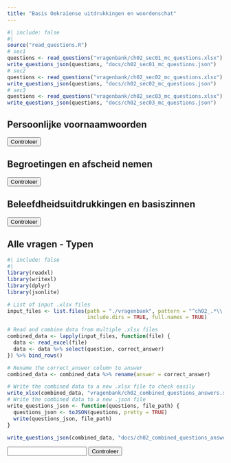```yaml
---
title: "Basis Oekraïense uitdrukkingen en woordenschat"
---
```



```r
#| include: false
#| 
source("read_questions.R")
# sec1
questions <- read_questions("vragenbank/ch02_sec01_mc_questions.xlsx")
write_questions_json(questions, "docs/ch02_sec01_mc_questions.json")
# sec2
questions <- read_questions("vragenbank/ch02_sec02_mc_questions.xlsx")
write_questions_json(questions, "docs/ch02_sec02_mc_questions.json")
# sec3
questions <- read_questions("vragenbank/ch02_sec03_mc_questions.xlsx")
write_questions_json(questions, "docs/ch02_sec03_mc_questions.json")
```


<!-- Section Header -->
## Persoonlijke voornaamwoorden 

<!-- Quiz 1 -->
<div id="quiz1">
  <p class="question"></p>
  <div class="options"></div>
  <button class="check-answer-button">Controleer</button>
  <p class="result" style="display: none;"></p>
</div>

<!-- Section Header -->
## Begroetingen en afscheid nemen

<!-- Quiz 2 -->
<div id="quiz2">
  <p class="question"></p>
  <div class="options"></div>
  <button class="check-answer-button">Controleer</button>
  <p class="result" style="display: none;"></p>
</div>

<!-- Section Header -->
## Beleefdheidsuitdrukkingen en basiszinnen

<!-- Quiz 3 -->
<div id="quiz3">
  <p class="question"></p>
  <div class="options"></div>
  <button class="check-answer-button">Controleer</button>
  <p class="result" style="display: none;"></p>
</div>






<script>
function createQuiz(quizID, jsonURL) {
  const quizElement = document.getElementById(quizID);

  const questionElement = quizElement.getElementsByClassName('question')[0];
  const optionsElement = quizElement.getElementsByClassName('options')[0];
  const resultElement = quizElement.getElementsByClassName('result')[0];
  const checkAnswerButton = quizElement.getElementsByClassName('check-answer-button')[0];

  let quizData = [];
  let currentOptions = [];

  fetch(jsonURL)
    .then((response) => response.json())
    .then((data) => {
      quizData = data;
      loadQuestion();
    });

  function shuffleArray(array) {
    for (let i = array.length - 1; i > 0; i--) {
      const j = Math.floor(Math.random() * (i + 1));
      [array[i], array[j]] = [array[j], array[i]];
    }
  }

  function loadQuestion() {
    const randomIndex = Math.floor(Math.random() * quizData.length);
    const question = quizData[randomIndex].question;
    const options = quizData[randomIndex].options.split('; ');
    shuffleArray(options);
    currentOptions = options;

    questionElement.textContent = question;

    optionsElement.innerHTML = '';

    options.forEach((option, index) => {
      const radioButton = document.createElement('input');
      radioButton.type = 'radio';
      radioButton.name = 'option';
      radioButton.id = `option${index}`;
      radioButton.value = option;

      const label = document.createElement('label');
      label.htmlFor = `option${index}`;
      label.textContent = option;

      optionsElement.appendChild(radioButton);
      optionsElement.appendChild(label);
      optionsElement.appendChild(document.createElement('br'));
    });

    resultElement.style.display = 'none';
  }

  function checkAnswer() {
    const options = quizElement.querySelectorAll('input[name="option"]');
    let selectedOption = null;
    options.forEach((option) => {
      if (option.checked) {
        selectedOption = option.value;
      }
    });

    const currentQuestion = questionElement.textContent;
    const correctAnswer = quizData.find(
      (q) => q.question === currentQuestion
    ).correct_answer;

    if (
      selectedOption &&
      selectedOption.toLowerCase() === correctAnswer.toLowerCase()
    ) {
      resultElement.textContent = 'Correct!';
      resultElement.style.color = 'green';
    } else {
      resultElement.textContent =
        'Niet correct, het juiste antwoord is ' + correctAnswer + '.';
      resultElement.style.color = 'red';
    }
    resultElement.style.display = 'block';
    setTimeout(loadQuestion, 2000);
  }

  checkAnswerButton.onclick = checkAnswer;
}


// Initialize quizzes with different JSON files and unique identifiers
createQuiz('quiz1', 'ch02_sec01_mc_questions.json');
createQuiz('quiz2', 'ch02_sec02_mc_questions.json');
createQuiz('quiz3', 'ch02_sec02_mc_questions.json');
</script>




## Alle vragen - Typen


```r
#| include: false
#| 
library(readxl)
library(writexl)
library(dplyr)
library(jsonlite)

# List of input .xlsx files
input_files <- list.files(path = "./vragenbank", pattern = "^ch02_.*\\.xlsx$",
                          include.dirs = TRUE, full.names = TRUE)

# Read and combine data from multiple .xlsx files
combined_data <- lapply(input_files, function(file) {
  data <- read_excel(file)
  data <- data %>% select(question, correct_answer)
}) %>% bind_rows()

# Rename the correct_answer column to answer
combined_data <- combined_data %>% rename(answer = correct_answer)

# Write the combined data to a new .xlsx file to check easily
write_xlsx(combined_data, "vragenbank/ch02_combined_questions_answers.xlsx")
# Write the combined data to a new .json file
write_questions_json <- function(questions, file_path) {
  questions_json <- toJSON(questions, pretty = TRUE)
  write(questions_json, file_path)
}

write_questions_json(combined_data, "docs/ch02_combined_questions_answers.json")
```


<div>
  <p id="question"></p>
  <input type="text" id="answer-input">
  <button onclick="checkAnswer()">Controleer</button>
  <p id="result" style="display: none;"></p>
</div>

<script>
  let quizData = [];

  function loadQuizData() {
    fetch('ch02_combined_questions_answers.json')
      .then(response => response.json())
      .then(data => {
        quizData = data;
        loadQuestion();
      });
  }

  function loadQuestion() {
    const randomIndex = Math.floor(Math.random() * quizData.length);
    const question = quizData[randomIndex].question;
    const answer = quizData[randomIndex].answer;
    document.getElementById('question').textContent = question;
    document.getElementById('answer-input').value = '';
    document.getElementById('result').style.display = 'none';
  }

  function checkAnswer() {
    const userInput = document.getElementById("answer-input").value;
    const currentQuestion = document.getElementById('question').textContent;
    const correctAnswer = quizData.find(q => q.question === currentQuestion).answer;
    if (userInput.toLowerCase() === correctAnswer.toLowerCase()) {
      document.getElementById('result').textContent = 'Correct!';
      document.getElementById('result').style.color = 'green';
    } else {
      document.getElementById('result').textContent = 'Niet correct, het juiste antwoord is ' + correctAnswer + '.';
      document.getElementById('result').style.color = 'red';
    }
    document.getElementById('result').style.display = 'block';
    setTimeout(loadQuestion, 2000);
  }

  loadQuizData();
</script>
